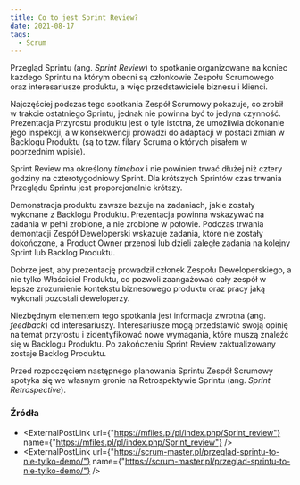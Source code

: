 ```yaml
---
title: Co to jest Sprint Review?
date: 2021-08-17
tags:
  - Scrum
---
```



Przegląd Sprintu (ang. *Sprint Review*) to spotkanie organizowane na koniec każdego Sprintu na którym obecni są członkowie Zespołu Scrumowego oraz interesariusze produktu, a więc przedstawiciele biznesu i klienci.

Najczęściej podczas tego spotkania Zespół Scrumowy pokazuje, co zrobił w trakcie ostatniego Sprintu, jednak nie powinna być to jedyna czynność. Prezentacja Przyrostu produktu jest o tyle istotna, że umożliwia dokonanie jego inspekcji, a w konsekwencji prowadzi do adaptacji w postaci zmian w Backlogu Produktu (są to tzw. filary Scruma o których pisałem w poprzednim <TLink href="/blog/trzy-filary-scruma">wpisie</TLink>).

Sprint Review ma określony *timebox* i nie powinien trwać dłużej niż cztery godziny na czterotygodniowy Sprint.
Dla krótszych Sprintów czas trwania Przeglądu Sprintu jest proporcjonalnie krótszy.

Demonstracja produktu zawsze bazuje na zadaniach, jakie zostały wykonane z Backlogu Produktu.
Prezentacja powinna wskazywać na zadania w pełni zrobione, a nie zrobione w połowie.
Podczas trwania demontacji Zespół Deweloperski wskazuje zadania, które nie zostały dokończone, a Product Owner przenosi lub dzieli zaległe zadania na kolejny Sprint lub Backlog Produktu.

Dobrze jest, aby prezentację prowadził członek Zespołu Deweloperskiego, a nie tylko Właściciel Produktu, co pozwoli zaangażować cały zespół w lepsze zrozumienie kontekstu biznesowego produktu oraz pracy jaką wykonali pozostali deweloperzy.

Niezbędnym elementem tego spotkania jest informacja zwrotna (ang. *feedback*) od interesariuszy.
Interesariusze mogą przedstawić swoją opinię na temat przyrostu i zidentyfikować nowe wymagania, które muszą znaleźć się w Backlogu Produktu. Po zakończeniu Sprint Review zaktualizowany zostaje Backlog Produktu.

Przed rozpoczęciem następnego planowania Sprintu Zespół Scrumowy spotyka się we własnym gronie na Retrospektywie Sprintu (ang. *Sprint Retrospective*).

### Źródła

- <ExternalPostLink url={"https://mfiles.pl/pl/index.php/Sprint_review"} name={"https://mfiles.pl/pl/index.php/Sprint_review"} />
- <ExternalPostLink url={"https://scrum-master.pl/przeglad-sprintu-to-nie-tylko-demo/"} name={"https://scrum-master.pl/przeglad-sprintu-to-nie-tylko-demo/"} />


